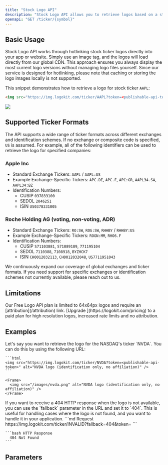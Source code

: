 ```yaml
---
title: "Stock Logo API"
description: "Stock Logo API allows you to retrieve logos based on a stock exchange ticker, providing both high-quality images and fallback options when a logo is not available."
openapi: "GET /ticker/{symbol}"
---
```


## Basic Usage

Stock Logo API works through hotlinking stock ticker logos directly into your app or website. Simply use an image tag, and the logos will load directly from our global CDN. This approach ensures you always display the most current logo versions without managing logo files yourself. Since our service is designed for hotlinking, please note that caching or storing the logo images locally is not supported.

This snippet demonstrates how to retrieve a logo for stock ticker `AAPL`:

```html
<img src="https://img.logokit.com/ticker/AAPL?token=<publishable-api-token>" alt="AAPL logo (identification only, no affiliation)" />
```

<Frame>
  <img src="/images/apple.png" />
</Frame>

## Supported Ticker Formats

The API supports a wide range of ticker formats across different exchanges and identification schemes. If no exchange or composite code is specified, `US` is assumed. For example, all of the following identifiers can be used to retrieve the logo for specified companies:

### Apple Inc

- Standard Exchange Tickers: `AAPL` / `AAPL:US`
- Example Exchange-Specific Tickers: `APC.DE`, `APC.F`, `APC:GR`, `AAPL34.SA`, `AAPL34:BZ`
- Identification Numbers:
  - CUSIP `037833100`
  - SEDOL `2046251`
  - ISIN `US0378331005`

### Roche Holding AG (voting, non-voting, ADR)

- Standard Exchange Tickers: `RO:SW`, `ROG:SW`, `RHHBY` / `RHHBY:US`
- Example Exchange-Specific Tickers: `ROGN:MM`, `RHO6.F`
- Identification Numbers:
  - CUSIP `S71103881`, `S71089189`, `771195104`
  - SEDOL `7110388`, `7108918`, `BYZHCK7`
  - ISIN `CH0012032113`, `CH0012032048`, `US7711951043`

<Note>
  We continuously expand our coverage of global exchanges and ticker formats. If
  you need support for specific exchanges or identification schemes not
  currently available, please reach out to us.
</Note>

## Limitations

<Info>
  Our Free Logo API plan is limited to 64x64px logos and require an
  [attribution](/attribution) link. [Upgrade ](https://logokit.com/pricing) to a
  paid plan for high resolution logos, increased rate limits and no attribution.
</Info>

## Examples

<AccordionGroup>
  <Accordion title="Retrieve logo for Nvidia stock ticker">
    Let's say you want to retrieve the logo for the NASDAQ's ticker `NVDA`. You can
    do this by using the following URL:

    ```html
    <img src="https://img.logokit.com/ticker/NVDA?token=<publishable-api-token>" alt="NVDA logo (identification only, no affiliation)" />
    ```

    <Frame>
      <img src="/images/nvda.png" alt="NVDA logo (identification only, no affiliation)" />
    </Frame>

  </Accordion>
  <Accordion title="Get 404 HTTP response for non-existent logo">
    If you want to receive a 404 HTTP response when the logo is not available, you can
    use the `fallback` parameter in the URL and set it to `404`. This is useful for
    handling cases where the logo is not found, and you want to handle it in your
    application.
    ```md Request
    https://img.logokit.com/ticker/INVALID?fallback=404&token=<publishable-api-token>
    ```
    
    ```bash HTTP Response
      404 Not Found
    ```
  </Accordion>
</AccordionGroup>

## Parameters
